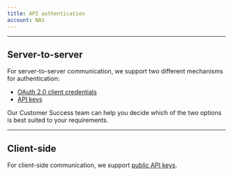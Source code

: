 ```yaml
---
title: API authentication
account: NAS
---
```


---

## Server-to-server

For server-to-server communication, we support two different mechanisms for authentication:

- [OAuth 2.0 client credentials](/resources/api-authentication/o-auth-2-0-client-credentials)
- [API keys](/resources/api-authentication/api-keys)

<TipBox variant="success">

Our Customer Success team can help you decide which of the two options is best suited to your requirements.

</TipBox>

---

## Client-side

For client-side communication, we support [public API keys](/resources/api-authentication/api-keys#Public_keys).
